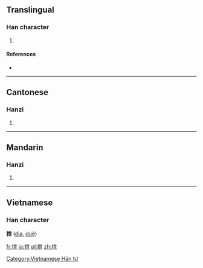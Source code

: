 ==Translingual==

===Han character===
{{Han char|rn=64|rad=手|as=05|sn=8|four=5401<sub>7</sub>|canj=手心廿 (QPT)}}

# {{defn|Han|sort=手05}}

====References====
* {{Han ref|kx=0423.110|dkj=11920|dj=0771.080|hdz=31849.010|uh=62B4|ud=25268|bh=CCB4|bd=52404}}

----

==Cantonese==

===Hanzi===
{{yue-hanzi|jyut=|y=jai6}}

# {{defn|Cantonese|sort=手05}}

----

==Mandarin==

===Hanzi===
{{cmn-hanzi|pin=[[yì]] ([[yi4]])|wg=i<sup>4</sup>}}
#{{defn|Mandarin|sort=手05}}

----

==Vietnamese==
===Han character===
'''抴''' ([[dìa]], [[duệ]])

[[Category:Vietnamese Hán tự]]

[[fr:抴]]
[[ja:抴]]
[[pl:抴]]
[[zh:抴]]